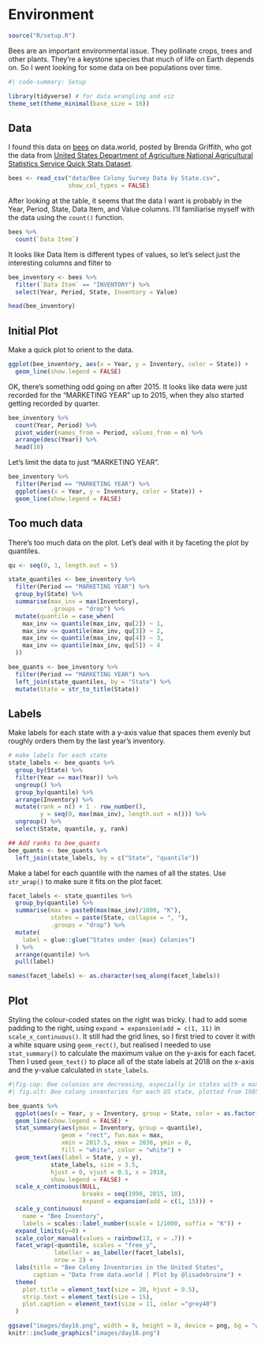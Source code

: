 # Environment

```r
source("R/setup.R")
```

Bees are an important environmental issue. They pollinate crops, trees and other plants. They're a keystone species that much of life on Earth depends on. So I went looking for some data on bee populations over time.

```r
#| code-summary: Setup

library(tidyverse) # for data wrangling and viz
theme_set(theme_minimal(base_size = 16))
```


## Data

I found this data on [bees](https://data.world/finley/bee-colony-statistical-data-from-1987-2017) on data.world, posted by Brenda Griffith, who got the data from [United States Department of Agriculture National Agricultural Statistics Service Quick Stats Dataset](https://quickstats.nass.usda.gov/).

```r
bees <- read_csv("data/Bee Colony Survey Data by State.csv",
                 show_col_types = FALSE)
```

After looking at the table, it seems that the data I want is probably in the Year, Period, State, Data Item, and Value columns. I'll familiarise myself with the data using the `count()` function.

```r
bees %>%
  count(`Data Item`)
```

It looks like Data Item is different types of values, so let's select just the interesting columns and filter to 

```r
bee_inventory <- bees %>%
  filter(`Data Item` == "INVENTORY") %>%
  select(Year, Period, State, Inventory = Value)

head(bee_inventory)
```


## Initial Plot

Make a quick plot to orient to the data.

```r
ggplot(bee_inventory, aes(x = Year, y = Inventory, color = State)) +
  geom_line(show.legend = FALSE)
```


OK, there's something odd going on after 2015. It looks like data were just recorded for the "MARKETING YEAR" up to 2015, when they also started getting recorded by quarter. 

```r
bee_inventory %>%
  count(Year, Period) %>%
  pivot_wider(names_from = Period, values_from = n) %>%
  arrange(desc(Year)) %>%
  head(10)
```

Let's limit the data to just "MARKETING YEAR".

```r
bee_inventory %>%
  filter(Period == "MARKETING YEAR") %>%
  ggplot(aes(x = Year, y = Inventory, color = State)) +
  geom_line(show.legend = FALSE)
```

## Too much data

There's too much data on the plot. Let's deal with it by faceting the plot by quantiles.

```r
qu <- seq(0, 1, length.out = 5)

state_quantiles <- bee_inventory %>%
  filter(Period == "MARKETING YEAR") %>%
  group_by(State) %>%
  summarise(max_inv = max(Inventory),
            .groups = "drop") %>%
  mutate(quantile = case_when(
    max_inv <= quantile(max_inv, qu[2]) ~ 1,
    max_inv <= quantile(max_inv, qu[3]) ~ 2,
    max_inv <= quantile(max_inv, qu[4]) ~ 3,
    max_inv <= quantile(max_inv, qu[5]) ~ 4
  ))

bee_quants <- bee_inventory %>%
  filter(Period == "MARKETING YEAR") %>%
  left_join(state_quantiles, by = "State") %>%
  mutate(State = str_to_title(State))
```

## Labels

Make labels for each state with a y-axis value that spaces them evenly but roughly orders them by the last year's inventory.

```r
# make labels for each state
state_labels <- bee_quants %>%
  group_by(State) %>%
  filter(Year == max(Year)) %>%
  ungroup() %>%
  group_by(quantile) %>%
  arrange(Inventory) %>%
  mutate(rank = n() + 1 - row_number(),
         y = seq(0, max(max_inv), length.out = n())) %>%
  ungroup() %>%
  select(State, quantile, y, rank)

## Add ranks to bee_quants
bee_quants <- bee_quants %>%
  left_join(state_labels, by = c("State", "quantile"))
```

Make a label for each quantile with the names of all the states. Use `str_wrap()` to make sure it fits on the plot facet. 

```r
facet_labels <- state_quantiles %>%
  group_by(quantile) %>%
  summarise(max = paste0(max(max_inv)/1000, "K"),
            states = paste(State, collapse = ", "),
            .groups = "drop") %>%
  mutate(
    label = glue::glue("States under {max} Colonies")
  ) %>%
  arrange(quantile) %>%
  pull(label)

names(facet_labels) <- as.character(seq_along(facet_labels))
```




## Plot

Styling the colour-coded states on the right was tricky. I had to add some padding to the right, using `expand = expansion(add = c(1, 11)` in `scale_x_continuous()`. It still had the grid lines, so I first tried to cover it with a white square using `geom_rect()`, but realised I needed to use `stat_summary()` to calculate the maximum value on the y-axis for each facet. Then I used `geom_text()` to place all of the state labels at 2018 on the x-axis and the y-value calculated in `state_labels`.

```r
#|fig.cap: Bee colonies are decreasing, especially in states with a maximum inventory under 46K colonies. 
#| fig.alt: Bee colony inventories for each US state, plotted from 1985 to 2017. Data are plotted in 4 panels based on maximum inventory: under 20K, under 46K, under 94K and under 640K. States under 20K have mostly decreased, but some increased. States under 46K decreased dramatically in the late 1990s and never recovered. States under 94K are mixed, some have decreased and some increased. States under 106K have most held steady, with a big decrease in California but a comparable increase in North Dakota. 

bee_quants %>%
  ggplot(aes(x = Year, y = Inventory, group = State, color = as.factor(rank))) +
  geom_line(show.legend = FALSE) +
  stat_summary(aes(ymax = Inventory, group = quantile),
               geom = "rect", fun.max = max,
               xmin = 2017.5, xmax = 2038, ymin = 0, 
               fill = "white", color = "white") +
  geom_text(aes(label = State, y = y), 
            state_labels, size = 3.5,
            hjust = 0, vjust = 0.5, x = 2018,
            show.legend = FALSE) +
  scale_x_continuous(NULL, 
                     breaks = seq(1990, 2015, 10),
                     expand = expansion(add = c(1, 15))) +
  scale_y_continuous(
    name = "Bee Inventory",
    labels = scales::label_number(scale = 1/1000, suffix = "K")) +
  expand_limits(y=0) +
  scale_color_manual(values = rainbow(13, v = .7)) +
  facet_wrap(~quantile, scales = "free_y", 
             labeller = as_labeller(facet_labels),
             nrow = 2) +
  labs(title = "Bee Colony Inventories in the United States",
       caption = "Data from data.world | Plot by @lisadebruine") +
  theme(
    plot.title = element_text(size = 20, hjust = 0.5),
    strip.text = element_text(size = 15),
    plot.caption = element_text(size = 11, color ="grey40")
  )
```



```r
ggsave("images/day16.png", width = 8, height = 8, device = png, bg = "white")
knitr::include_graphics("images/day16.png")
```





